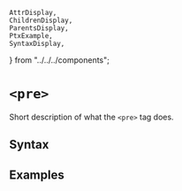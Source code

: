     AttrDisplay,
    ChildrenDisplay,
    ParentsDisplay,
    PtxExample,
    SyntaxDisplay,
} from "../../../components";

# `<pre>`

Short description of what the `<pre>` tag does.

## Syntax

<SyntaxDisplay name="pre" />

## Examples

    